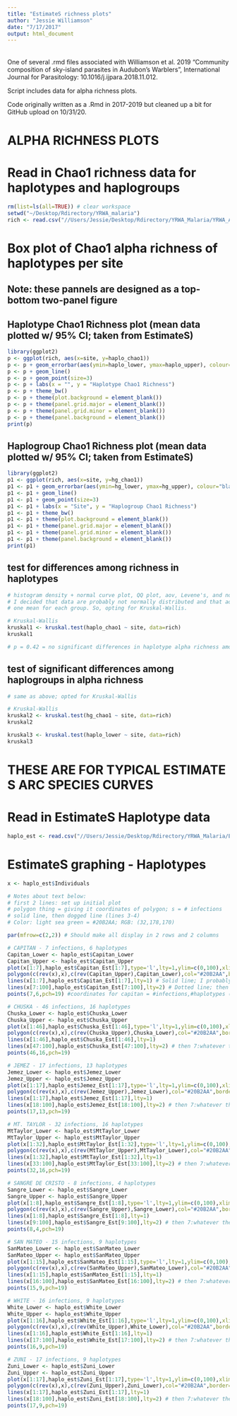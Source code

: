 ```yaml
---
title: "EstimateS richness plots"
author: "Jessie Williamson"
date: "7/17/2017"
output: html_document
---
```


######

One of several .rmd files associated with Williamson et al. 2019 "Community composition of sky-island parasites in Audubon's Warblers", International Journal for Parasitology: 10.1016/j.ijpara.2018.11.012. 

Script includes data for alpha richness plots. 

Code originally written as a .Rmd in 2017-2019 but cleaned up a bit for GitHub upload on 10/31/20. 

#####



# ALPHA RICHNESS PLOTS 

# Read in Chao1 richness data for haplotypes and haplogroups
```R
rm(list=ls(all=TRUE)) # clear workspace 
setwd("~/Desktop/Rdirectory/YRWA_malaria")
rich <- read.csv("//Users/Jessie/Desktop/Rdirectory/YRWA_Malaria/YRWA_AlphaRichness_Plots_EstimateSOutput.csv")
```


# Box plot of Chao1 alpha richness of haplotypes per site 

## Note: these pannels are designed as a top-bottom two-panel figure

## Haplotype Chao1 Richness plot (mean data plotted w/ 95% CI; taken from EstimateS)
```R
library(ggplot2)
p <- ggplot(rich, aes(x=site, y=haplo_chao1))
p <- p + geom_errorbar(aes(ymin=haplo_lower, ymax=haplo_upper), colour="black", width=.1)
p <- p + geom_line()
p <- p + geom_point(size=3)
p <- p + labs(x = "", y = "Haplotype Chao1 Richness")
p <- p + theme_bw()
p <- p + theme(plot.background = element_blank())
p <- p + theme(panel.grid.major = element_blank())
p <- p + theme(panel.grid.minor = element_blank())
p <- p + theme(panel.background = element_blank())
print(p)
```

## Haplogroup Chao1 Richness plot (mean data plotted w/ 95% CI; taken from EstimateS)
```R
library(ggplot2)
p1 <- ggplot(rich, aes(x=site, y=hg_chao1))
p1 <- p1 + geom_errorbar(aes(ymin=hg_lower, ymax=hg_upper), colour="black", width=.1)
p1 <- p1 + geom_line()
p1 <- p1 + geom_point(size=3)
p1 <- p1 + labs(x = "Site", y = "Haplogroup Chao1 Richness")
p1 <- p1 + theme_bw()
p1 <- p1 + theme(plot.background = element_blank())
p1 <- p1 + theme(panel.grid.major = element_blank())
p1 <- p1 + theme(panel.grid.minor = element_blank())
p1 <- p1 + theme(panel.background = element_blank())
print(p1)
```


## test for differences among richness in haplotypes
```R
# histogram density + normal curve plot, QQ plot, aov, Levene's, and normality tests were being funky
# I decided that data are probably not normally distributed and that aov is acting up because I only have 
# one mean for each group. So, opting for Kruskal-Wallis. 

# Kruskal-Wallis
kruskal1 <- kruskal.test(haplo_chao1 ~ site, data=rich)
kruskal1

# p = 0.42 = no significant differences in haplotype alpha richness among mountain ranges. 
```


## test of significant differences among haplogroups in alpha richness
```R
# same as above; opted for Kruskal-Wallis

# Kruskal-Wallis
kruskal2 <- kruskal.test(hg_chao1 ~ site, data=rich)
kruskal2

kruskal3 <- kruskal.test(haplo_lower ~ site, data=rich)
kruskal3
```



# THESE ARE FOR TYPICAL ESTIMATE S ARC SPECIES CURVES 

# Read in EstimateS Haplotype data 
```R
haplo_est <- read.csv("//Users/Jessie/Desktop/Rdirectory/YRWA_Malaria/EstimateS/EstimateS_haplotype_graphing.csv")
```

# EstimateS graphing - Haplotypes
```R
x <- haplo_est$Individuals

# Notes about text below:
# first 2 lines: set up initial plot
# polygon thing = giving it coordinates of polygon; s = # infections
# solid line, then dogged line (lines 3-4)
# Color: light sea green = #20B2AA; RGB: (32,178,170)

par(mfrow=c(2,2)) # Should make all display in 2 rows and 2 columns

# CAPITAN - 7 infections, 6 haplotypes
Capitan_Lower <- haplo_est$Capitan_Lower
Capitan_Upper <- haplo_est$Capitan_Upper
plot(x[1:7],haplo_est$Capitan_Est[1:7],type='l',lty=1,ylim=c(0,100),xlim=c(0,100),xlab="Infections Sampled",ylab="Number of Haplotypes", main="Capitan") # need to change plot dimensions
polygon(c(rev(x),x),c(rev(Capitan_Upper),Capitan_Lower),col="#20B2AA",border=NA)
lines(x[1:7],haplo_est$Capitan_Est[1:7],lty=1) # Solid line; I probably change this to 1:7 
lines(x[7:100],haplo_est$Capitan_Est[7:100],lty=2) # Dotted line; then 7:whatever the last number is
points(7,6,pch=19) #coordinates for capitan = #infections,#haplotypes (e.g. 7,6)

# CHUSKA - 46 infections, 16 haplotypes
Chuska_Lower <- haplo_est$Chuska_Lower
Chuska_Upper <- haplo_est$Chuska_Upper
plot(x[1:46],haplo_est$Chuska_Est[1:46],type='l',lty=1,ylim=c(0,100),xlim=c(0,100),xlab="Infections Sampled",ylab="Number of Haplotypes", main="Chuska") 
polygon(c(rev(x),x),c(rev(Chuska_Upper),Chuska_Lower),col="#20B2AA",border=NA)
lines(x[1:46],haplo_est$Chuska_Est[1:46],lty=1) 
lines(x[47:100],haplo_est$Chuska_Est[47:100],lty=2) # then 7:whatever the last number is
points(46,16,pch=19) 

# JEMEZ - 17 infections, 13 haplotypes
Jemez_Lower <- haplo_est$Jemez_Lower
Jemez_Upper <- haplo_est$Jemez_Upper
plot(x[1:17],haplo_est$Jemez_Est[1:17],type='l',lty=1,ylim=c(0,100),xlim=c(0,100),xlab="Infections Sampled",ylab="Number of Haplotypes", main="Jemez") 
polygon(c(rev(x),x),c(rev(Jemez_Upper),Jemez_Lower),col="#20B2AA",border=NA)
lines(x[1:17],haplo_est$Jemez_Est[1:17],lty=1) 
lines(x[18:100],haplo_est$Jemez_Est[18:100],lty=2) # then 7:whatever the last number is
points(17,13,pch=19) 

# MT. TAYLOR - 32 infections, 16 haplotypes
MtTaylor_Lower <- haplo_est$MtTaylor_Lower
MtTaylor_Upper <- haplo_est$MtTaylor_Upper
plot(x[1:32],haplo_est$MtTaylor_Est[1:32],type='l',lty=1,ylim=c(0,100),xlim=c(0,100),xlab="Infections Sampled",ylab="Number of Haplotypes", main="Mt. Taylor") 
polygon(c(rev(x),x),c(rev(MtTaylor_Upper),MtTaylor_Lower),col="#20B2AA",border=NA)
lines(x[1:32],haplo_est$MtTaylor_Est[1:32],lty=1) 
lines(x[33:100],haplo_est$MtTaylor_Est[33:100],lty=2) # then 7:whatever the last number is
points(32,16,pch=19) 

# SANGRE DE CRISTO - 8 infections, 4 haplotypes
Sangre_Lower <- haplo_est$Sangre_Lower
Sangre_Upper <- haplo_est$Sangre_Upper
plot(x[1:8],haplo_est$Sangre_Est[1:8],type='l',lty=1,ylim=c(0,100),xlim=c(0,100),xlab="Infections Sampled",ylab="Number of Haplotypes", main="Sangre de Cristo") 
polygon(c(rev(x),x),c(rev(Sangre_Upper),Sangre_Lower),col="#20B2AA",border=NA)
lines(x[1:8],haplo_est$Sangre_Est[1:8],lty=1) 
lines(x[9:100],haplo_est$Sangre_Est[9:100],lty=2) # then 7:whatever the last number is
points(8,4,pch=19) 

# SAN MATEO - 15 infections, 9 haplotypes
SanMateo_Lower <- haplo_est$SanMateo_Lower
SanMateo_Upper <- haplo_est$SanMateo_Upper
plot(x[1:15],haplo_est$SanMateo_Est[1:15],type='l',lty=1,ylim=c(0,100),xlim=c(0,100),xlab="Infections Sampled",ylab="Number of Haplotypes", main="San Mateo") 
polygon(c(rev(x),x),c(rev(SanMateo_Upper),SanMateo_Lower),col="#20B2AA",border=NA)
lines(x[1:15],haplo_est$SanMateo_Est[1:15],lty=1) 
lines(x[16:100],haplo_est$SanMateo_Est[16:100],lty=2) # then 7:whatever the last number is
points(15,9,pch=19) 

# WHITE - 16 infections, 9 haplotypes
White_Lower <- haplo_est$White_Lower
White_Upper <- haplo_est$White_Upper
plot(x[1:16],haplo_est$White_Est[1:16],type='l',lty=1,ylim=c(0,100),xlim=c(0,100),xlab="Infections Sampled",ylab="Number of Haplotypes", main="White") 
polygon(c(rev(x),x),c(rev(White_Upper),White_Lower),col="#20B2AA",border=NA)
lines(x[1:16],haplo_est$White_Est[1:16],lty=1) 
lines(x[17:100],haplo_est$White_Est[17:100],lty=2) # then 7:whatever the last number is
points(16,9,pch=19)

# ZUNI - 17 infections, 9 haplotypes
Zuni_Lower <- haplo_est$Zuni_Lower
Zuni_Upper <- haplo_est$Zuni_Upper
plot(x[1:17],haplo_est$Zuni_Est[1:17],type='l',lty=1,ylim=c(0,100),xlim=c(0,100),xlab="Infections Sampled",ylab="Number of Haplotypes", main="Zuni") 
polygon(c(rev(x),x),c(rev(Zuni_Upper),Zuni_Lower),col="#20B2AA",border=NA)
lines(x[1:17],haplo_est$Zuni_Est[1:17],lty=1) 
lines(x[18:100],haplo_est$Zuni_Est[18:100],lty=2) # then 7:whatever the last number is
points(17,9,pch=19)

```
